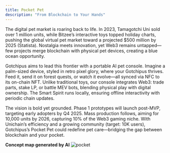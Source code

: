 ```yaml
---
title: Pocket Pet
description: "From Blockchain to Your Hands"
---
```



The digital pet market is roaring back to life. In 2023, Tamagotchi Uni sold over 1 million units, 
while Bitzee’s interactive toys topped holiday charts, 
pushing the global virtual pet market toward a projected $500 million by 2025 (Statista). 
Nostalgia meets innovation, yet Web3 remains untapped—few projects merge blockchain with physical pet devices, creating a blue ocean opportunity.


Gotchipus aims to lead this frontier with a portable AI pet console. 
Imagine a palm-sized device, styled in retro pixel glory, where your Gotchipus thrives. Feed it, send it on forest quests, 
or watch it evolve—all synced via NFC to its on-chain NFT. Unlike traditional toys, 
our console integrates Web3: trade parts, stake LP, or battle MEV bots, 
blending physical play with digital ownership. The Smart Spirit runs locally, 
ensuring offline interactivity with periodic chain updates.


The vision is bold yet grounded. Phase 1 prototypes will launch post-MVP, targeting early adopters by Q4 2025. 
Mass production follows, aiming for 10,000 units by 2026, capturing 10% of the Web3 gaming niche. With Unichain’s efficiency and a growing community (target: 10K users), 
Gotchipus’s Pocket Pet could redefine pet care—bridging the gap between blockchain and your pocket.

**Concept map generated by AI**
<img
    className="block dark:hidden"
    src="/images/pocket.webp"
    alt="pocket"
/>